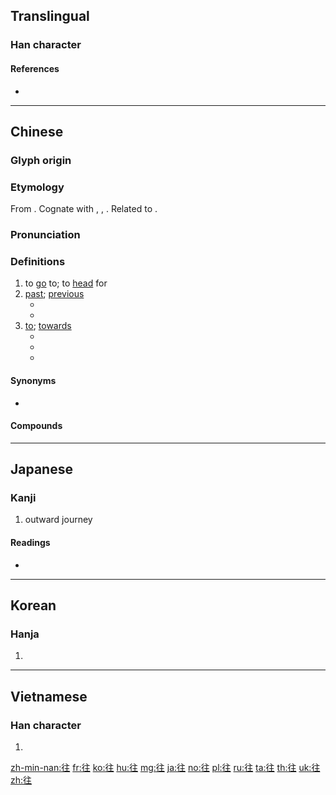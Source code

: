 {{character info/new}}
{{also|徃}}
==Translingual==

===Han character===
{{Han char|rn=60|rad=彳|as=05|sn=8|four=20214|canj=HOYG|ids=⿰彳主}}

====References====
* {{Han ref|kx=0365.320|dkj=10073|dj=0685.230|hdz=20817.060|uh=5F80|ud=24448|bh=A9B9|bd=43449}}

----

==Chinese==
{{zh-forms}}

===Glyph origin===
{{Han etym}}

===Etymology===
From {{inh|zh|sit-pro|*s-wa-ŋ||to go; to come}}. Cognate with {{cog|my|ဝင်||to come in; to enter}}, {{cog|bo|འོང||to come}}, {{m|bo|ཡོང||to come}}. Related to {{och-l|于|to go}}.

===Pronunciation===
{{zh-pron
|m=wǎng
|c=wong5
|h=pfs=vông
|mn=óng/tw,xm,zz:éng
|w=2uaan
|mc=y
|oc=y
|cat=v,prep
}}

===Definitions===
{{zh-hanzi}}

# to [[go]] to; to [[head]] for
# [[past]]; [[previous]]
#* {{zh-l|往事|past events}}
#* {{zh-l|往昔|in the past}}
# [[to]]; [[towards]]
#* {{zh-x|我 往 右 拐 的。|I turned right.}}
#* {{zh-x|不要 往 河 裡 扔 石頭。|Don't throw rocks '''into''' the river.}}
#* {{zh-x|他們 往 小 鎮 方向 去 了。|They made their way '''toward''' the town.}}

====Synonyms====
* {{zh-l|向}}

====Compounds====
{{zh-der|一來一往|一如既往|一往情深|一往無前|一往直前|不咎既往|不溯既往|不相來往|不相往來|交往|人來人往|人來客往|今來古往|令人神往|以往|以往鑒來|你來我往|來來往往|來往|倏來忽往|前塵往事|前往|勇往直前|南來北往|古往今來|向往|否往泰來|嚮往|夙心往志|夢往神遊|大來大往|寒來暑往|小往大來|已往|彰往察來|往事|往來|往來如織|往例|往初|往前|往古|往古來今|往哲|往常|往常間|往年|往往|往後|往復|往日|往昔|往時|往生|往生論|往者|往返|往還|徒勞往返|心嚮往之|心往神馳|心馳神往|悠然神往|意往神馳|拔來報往|數往知來|斷絕往來|既往不咎|日往月來|日浹往來|明來暗往|暑來寒往|暑往寒來|有來有往|泰來否往|無往不利|熙來攘往|獨來獨往|獨往|獨往獨來|發往|直來直往|知來藏往|知往鑒今|神往|禮尚往來|禮節往來|繼往開來|英姿邁往|英特邁往|虛往實歸|親往|觀往知來|躬往|迎來送往|送往事居|送往迎來|通往|過往|過此以往|邁往|鑑往知來|鑒往知來|長此以往|飛往}}

----

==Japanese==

===Kanji===
{{ja-kanji|grade=5|rs=彳05}}

# outward journey

====Readings====
* {{ja-readings|on=[[おう]] (ō)|kun=[[ゆく]] (yuku), [[いく]] (iku), [[いにしえ]] (inishie)}}

----

==Korean==

===Hanja===
{{ko-hanja|hangeul=왕|eumhun=|rv=wang|mr=wang|y=wang}}

# {{defn|lang=ko|sort=彳05}}

----

==Vietnamese==

===Han character===
{{vi-hantu|[[vãng]], [[vạng]], [[vảng]], [[vởn]], [[váng]], [[vãn]]|rs=彳05}}

# {{defn|lang=vi|sort=彳05}}

[[zh-min-nan:往]]
[[fr:往]]
[[ko:往]]
[[hu:往]]
[[mg:往]]
[[ja:往]]
[[no:往]]
[[pl:往]]
[[ru:往]]
[[ta:往]]
[[th:往]]
[[uk:往]]
[[zh:往]]